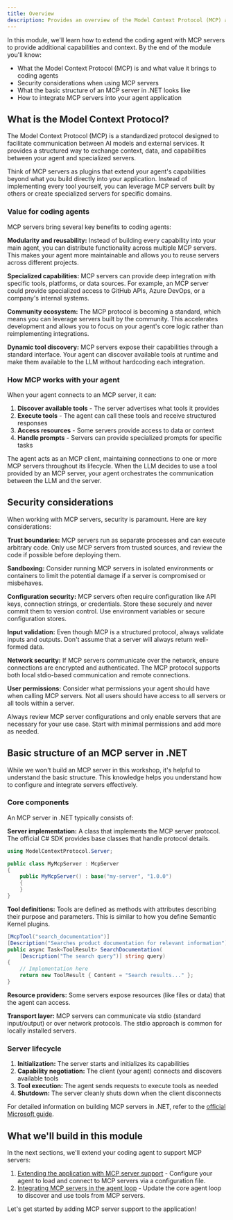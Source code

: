 ```yaml
---
title: Overview
description: Provides an overview of the Model Context Protocol (MCP) and how to integrate MCP servers into your coding agent.
---
```



In this module, we'll learn how to extend the coding agent with MCP servers to
provide additional capabilities and context. By the end of the module you'll know:

- What the Model Context Protocol (MCP) is and what value it brings to coding agents
- Security considerations when using MCP servers
- What the basic structure of an MCP server in .NET looks like
- How to integrate MCP servers into your agent application

<CaptionedImage src={agentArchitectureStep4} alt="Agent MCP Architecture - Items implemented in this module are highlighted in blue" />

## What is the Model Context Protocol?

The Model Context Protocol (MCP) is a standardized protocol designed to facilitate
communication between AI models and external services. It provides a structured way
to exchange context, data, and capabilities between your agent and specialized servers.

Think of MCP servers as plugins that extend your agent's capabilities beyond what
you build directly into your application. Instead of implementing every tool yourself,
you can leverage MCP servers built by others or create specialized servers for
specific domains.

### Value for coding agents

MCP servers bring several key benefits to coding agents:

**Modularity and reusability:** Instead of building every capability into your main
agent, you can distribute functionality across multiple MCP servers. This makes your
agent more maintainable and allows you to reuse servers across different projects.

**Specialized capabilities:** MCP servers can provide deep integration with specific
tools, platforms, or data sources. For example, an MCP server could provide specialized
access to GitHub APIs, Azure DevOps, or a company's internal systems.

**Community ecosystem:** The MCP protocol is becoming a standard, which means you can
leverage servers built by the community. This accelerates development and allows you
to focus on your agent's core logic rather than reimplementing integrations.

**Dynamic tool discovery:** MCP servers expose their capabilities through a standard
interface. Your agent can discover available tools at runtime and make them available
to the LLM without hardcoding each integration.

### How MCP works with your agent

When your agent connects to an MCP server, it can:

1. **Discover available tools** - The server advertises what tools it provides
2. **Execute tools** - The agent can call these tools and receive structured responses
3. **Access resources** - Some servers provide access to data or context
4. **Handle prompts** - Servers can provide specialized prompts for specific tasks

The agent acts as an MCP client, maintaining connections to one or more MCP servers
throughout its lifecycle. When the LLM decides to use a tool provided by an MCP
server, your agent orchestrates the communication between the LLM and the server.

## Security considerations

When working with MCP servers, security is paramount. Here are key considerations:

**Trust boundaries:** MCP servers run as separate processes and can execute arbitrary
code. Only use MCP servers from trusted sources, and review the code if possible
before deploying them.

**Sandboxing:** Consider running MCP servers in isolated environments or containers
to limit the potential damage if a server is compromised or misbehaves.

**Configuration security:** MCP servers often require configuration like API keys,
connection strings, or credentials. Store these securely and never commit them to
version control. Use environment variables or secure configuration stores.

**Input validation:** Even though MCP is a structured protocol, always validate
inputs and outputs. Don't assume that a server will always return well-formed data.

**Network security:** If MCP servers communicate over the network, ensure connections
are encrypted and authenticated. The MCP protocol supports both local stdio-based
communication and remote connections.

**User permissions:** Consider what permissions your agent should have when calling
MCP servers. Not all users should have access to all servers or all tools within
a server.

<Card title="Security Best Practices">
Always review MCP server configurations and only enable servers that are necessary
for your use case. Start with minimal permissions and add more as needed.
</Card>

## Basic structure of an MCP server in .NET

While we won't build an MCP server in this workshop, it's helpful to understand
the basic structure. This knowledge helps you understand how to configure and
integrate servers effectively.

### Core components

An MCP server in .NET typically consists of:

**Server implementation:** A class that implements the MCP server protocol. The
official C# SDK provides base classes that handle protocol details.

```csharp
using ModelContextProtocol.Server;

public class MyMcpServer : McpServer
{
    public MyMcpServer() : base("my-server", "1.0.0")
    {
    }
}
```

**Tool definitions:** Tools are defined as methods with attributes describing their
purpose and parameters. This is similar to how you define Semantic Kernel plugins.

```csharp
[McpTool("search_documentation")]
[Description("Searches product documentation for relevant information")]
public async Task<ToolResult> SearchDocumentation(
    [Description("The search query")] string query)
{
    // Implementation here
    return new ToolResult { Content = "Search results..." };
}
```

**Resource providers:** Some servers expose resources (like files or data) that the
agent can access.

**Transport layer:** MCP servers can communicate via stdio (standard input/output) or
over network protocols. The stdio approach is common for locally installed servers.

### Server lifecycle

1. **Initialization:** The server starts and initializes its capabilities
2. **Capability negotiation:** The client (your agent) connects and discovers available tools
3. **Tool execution:** The agent sends requests to execute tools as needed
4. **Shutdown:** The server cleanly shuts down when the client disconnects

For detailed information on building MCP servers in .NET, refer to the
[official Microsoft guide](https://devblogs.microsoft.com/dotnet/build-a-model-context-protocol-mcp-server-in-csharp/).

## What we'll build in this module

In the next sections, we'll extend your coding agent to support MCP servers:

1. [Extending the application with MCP server support](/modules/mcp-servers/extending-with-mcp-servers) -
   Configure your agent to load and connect to MCP servers via a configuration file.
2. [Integrating MCP servers in the agent loop](/modules/mcp-servers/integrating-mcp-servers) -
   Update the core agent loop to discover and use tools from MCP servers.

Let's get started by adding MCP server support to the application!
